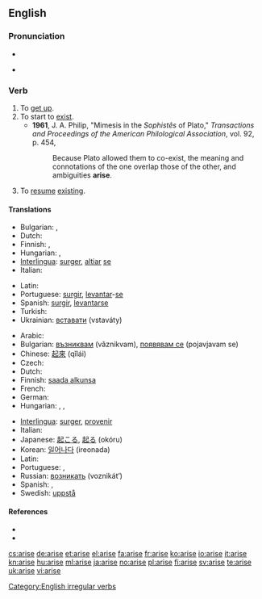 {{also|ärise}}
==English==

===Pronunciation===
* {{IPA|/əˈraɪz/}}
* {{audio|en-us-arise.ogg|Audio (US)}}
*: {{rhymes|aɪz}}

===Verb===
{{en-verb|arises|arising|arose|arisen}}

# To [[get up]].
# To start to [[exist]].
#* '''1961''', J. A. Philip,  "Mimesis in the ''Sophistês'' of Plato," ''Transactions and Proceedings of the American Philological Association'', vol. 92, p. 454,
#*: Because Plato allowed them to co-exist, the meaning and connotations of the one overlap those of the other, and ambiguities '''arise'''.
# To [[resume]] [[exist]]ing.

====Translations====
{{trans-top|get up, stand up}}
* Bulgarian: {{t+|bg|излизам|tr=izlizam|sc=Cyrl}}, {{t+|bg|произлизам|tr=proizlizam|sc=Cyrl}}
* Dutch: {{t+|nl|opstaan}}
* Finnish: {{t+|fi|nousta}}, {{t+|fi|syntyä}}
* Hungarian: {{t+|hu|felkel}}, {{t|hu|felemelkedik}}
* [[Interlingua]]: [[surger]], [[altiar]] [[se]]
* Italian: {{t+|it|sorgere}}
{{trans-mid}}
* Latin: {{t-|la|surgere}}
* Portuguese: [[surgir]], [[levantar]]-[[se#Portuguese|se]]
* Spanish: [[surgir]], [[levantar]][[se#Spanish|se]]
* Turkish: {{t+|tr|kalkmak}}
* Ukrainian: [[вставати]] (vstaváty)
{{trans-bottom}}

{{trans-top|start to exist, originate}}
* Arabic: {{Arab|[[نهض]]}} {{unicode|(náhaɖa)}}
* Bulgarian: [[възниквам]] (vǎznikvam), [[появявам се]] (pojavjavam se)
* Chinese: [[起來]] (qǐlái)
* Czech: {{t+|cs|vzniknout}}
* Dutch: {{t-|nl|ontstaan}}
* Finnish: [[saada alkunsa]]
* French: {{t+|fr|surgir}}
* German: {{t+|de|entstehen}}
* Hungarian: {{t|hu|fakad}}, {{t+|hu|ered}}, {{t+|hu|származik}}
{{trans-mid}}
* [[Interlingua]]: [[surger]], [[provenir]]
* Italian: {{t+|it|sorgere}}
* Japanese: [[起こる]], [[起る]] (okóru)
* Korean: [[일어나다]] (ireonada)
* Latin: {{t-|la|surgere}}
* Portuguese: {{t+|pt|surgir}}, {{t+|pt|provir}}
* Russian: [[возникать]] (voznikát’)
* Spanish: {{t-|es|surgir}}, {{t-|es|provenir}}
* Swedish: [[uppstå]]
{{trans-bottom}}

====References====
* {{R:Century 1911}}
* {{R:Webster 1913}}

[[Category:English irregular verbs]]

[[cs:arise]]
[[de:arise]]
[[et:arise]]
[[el:arise]]
[[fa:arise]]
[[fr:arise]]
[[ko:arise]]
[[io:arise]]
[[it:arise]]
[[kn:arise]]
[[hu:arise]]
[[ml:arise]]
[[ja:arise]]
[[no:arise]]
[[pl:arise]]
[[fi:arise]]
[[sv:arise]]
[[te:arise]]
[[uk:arise]]
[[vi:arise]]